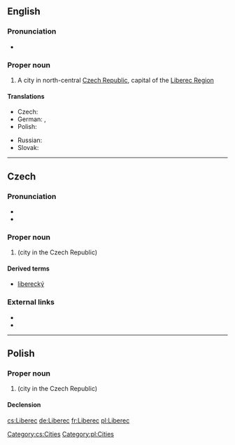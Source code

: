 ==English==
{{wikipedia}}

===Pronunciation===
* {{pl-IPAc}}

===Proper noun===
{{en-proper noun}}

# A city in north-central [[Czech Republic]], capital of the [[w:Liberec Region|Liberec Region]]

====Translations====
{{trans-top|city in the Czech Republic}}
* Czech: {{t+|cs|Liberec|m}}
* German: {{t|de|Reichenberg|n}}, {{t+|de|Liberec|n}}
* Polish: {{t+|pl|Liberec|m}}
{{trans-mid}}
* Russian: {{t|ru|Либерец|m|tr=Líberec|sc=Cyrl}}
* Slovak: {{t|sk|Liberec|m}}
{{trans-bottom}}

----

==Czech==
{{wikipedia|lang=cs}}

===Pronunciation===
* {{IPA|/ˈlɪbɛrɛts/|lang=cs}}
* {{audio|Cs-Liberec.ogg|Audio}}

===Proper noun===
{{head|cs|proper noun}}

# {{l|en|Liberec}} (city in the Czech Republic)

====Derived terms====
* [[liberecký]]

===External links===
* {{R:KNLA}}
* {{R:SSJC}}

[[Category:cs:Cities]]

----

==Polish==
{{wikipedia|lang=pl}}

===Proper noun===
{{head|pl|proper noun|g=m}}

# {{l|en|Liberec}} (city in the Czech Republic)

====Declension====
{{pl-decl-noun-sing
 | Liberec
 | Liberca
 | Libercowi
 | Liberec
 | Libercem
 | Libercu
 | Libercu
}}

[[Category:pl:Cities]]

[[cs:Liberec]]
[[de:Liberec]]
[[fr:Liberec]]
[[pl:Liberec]]
